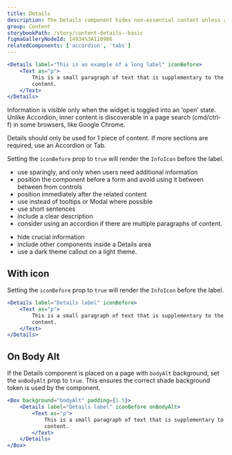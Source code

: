 ```yaml
---
title: Details
description: The Details component hides non-essential content unless a user explicitly chooses to view it.
group: Content
storybookPath: /story/content-details--basic
figmaGalleryNodeId: 14934%3A110986
relatedComponents: ['accordion', 'tabs']
---
```


```jsx live
<Details label="This is an example of a long label" iconBefore>
	<Text as="p">
		This is a small paragraph of text that is supplementary to the main page
		content.
	</Text>
</Details>
```

Information is visible only when the widget is toggled into an ‘open’ state. Unlike Accordion, inner content is discoverable in a page search (cmd/ctrl-f) in some browsers, like Google Chrome.

Details should only be used for 1 piece of content. If more sections are required, use an Accordion or Tab.

Setting the `iconBefore` prop to `true` will render the `InfoIcon` before the label.

<DoHeading />

- use sparingly, and only when users need additional information
- position the component before a form and avoid using it between between from controls
- position immediately after the related content
- use instead of tooltips or Modal where possible
- use short sentences
- include a clear description
- consider using an accordion if there are multiple paragraphs of content.

<DontHeading />

- hide crucial information
- include other components inside a Details area
- use a dark theme callout on a light theme.

## With icon

Setting the `iconBefore` prop to `true` will render the `InfoIcon` before the label.

```jsx live
<Details label="Details label" iconBefore>
	<Text as="p">
		This is a small paragraph of text that is supplementary to the main page
		content.
	</Text>
</Details>
```

## On Body Alt

If the Details component is placed on a page with `bodyAlt` background, set the `onBodyAlt` prop to `true`. This ensures the correct shade background token is used by the component.

```jsx live
<Box background="bodyAlt" padding={1.5}>
	<Details label="Details label" iconBefore onBodyAlt>
		<Text as="p">
			This is a small paragraph of text that is supplementary to the main page
			content.
		</Text>
	</Details>
</Box>
```
